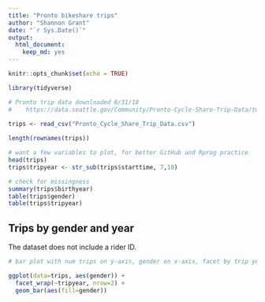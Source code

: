 ```yaml
---
title: "Pronto bikeshare trips"
author: "Shannon Grant"
date: "`r Sys.Date()`"
output:
  html_document:
    keep_md: yes
---
```


```r
knitr::opts_chunk$set(echo = TRUE)

library(tidyverse)
```

```r

# Pronto trip data downloaded 8/31/18 
#    https://data.seattle.gov/Community/Pronto-Cycle-Share-Trip-Data/tw7j-dfaw
 
trips <- read_csv("Pronto_Cycle_Share_Trip_Data.csv")

length(rownames(trips))

# want a few variables to plot, for better GitHub and Rprog practice
head(trips)
trips$tripyear <- str_sub(trips$starttime, 7,10)

# check for missingness
summary(trips$birthyear)
table(trips$gender)
table(trips$tripyear)

```


## Trips by gender and year

The dataset does not include a rider ID.

```r

# bar plot with num trips on y-axis, gender on x-axis, facet by trip year

ggplot(data=trips, aes(gender)) +
  facet_wrap(~tripyear, nrow=2) +
  geom_bar(aes(fill=gender))

```

